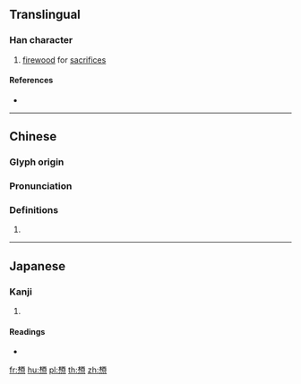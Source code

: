 {{character info/new}}
==Translingual==

===Han character===
{{Han char|rn=75|rad=木|as=11|sn=15|four=41989|canj=DMWF,XDMWF|ids=⿰木⿱酉灬}}

# [[firewood]] for [[sacrifice]]s

====References====
* {{Han ref|kx=0547.170|dkj=15374|dj=0935.140|hdz=21277.030|uh=69F1|ud=27121|bh=E5D0|bd=58832}}

----

==Chinese==
{{zh-forms}}

===Glyph origin===
{{Han etym}}

===Pronunciation===
{{zh-pron
|m=yǒu
|c=jau5
|mc=y
|oc=y
|ma=
|cat=n
}}

===Definitions===
{{zh-hanzi}}

# {{rfdef|lang=zh}}

----

==Japanese==

===Kanji===
{{ja-kanji|grade=|rs=木11}}

# {{defn|lang=ja|sort=木11}}

====Readings====
* {{ja-readings|on=[[ゆう]] (yū), [[ゆ]] (yu)|kun=[[やく]] (yaku)}}

[[fr:槱]]
[[hu:槱]]
[[pl:槱]]
[[th:槱]]
[[zh:槱]]